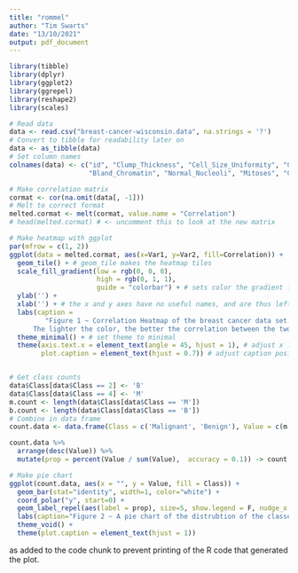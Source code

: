 ```yaml
---
title: "rommel"
author: "Tim Swarts"
date: "13/10/2021"
output: pdf_document
---
```


```r
library(tibble)
library(dplyr)
library(ggplot2)
library(ggrepel)
library(reshape2)
library(scales)

# Read data
data <- read.csv("breast-cancer-wisconsin.data", na.strings = '?')
# Convert to tibble for readability later on
data <- as_tibble(data)
# Set column names
colnames(data) <- c("id", "Clump_Thickness", "Cell_Size_Uniformity", "Cell_Shape_Uniformity",                        "Marginal_Adhesion", "Single_Epithelial_Cell_Size", "Bare_Nuclei",
                    "Bland_Chromatin", "Normal_Nucleoli", "Mitoses", "Class")

# Make correlation matrix
cormat <- cor(na.omit(data[, -1]))
# Melt to correct format
melted.cormat <- melt(cormat, value.name = "Correlation")
# head(melted.cormat) # <- uncomment this to look at the new matrix

# Make heatmap with ggplot
par(mfrow = c(1, 2))
ggplot(data = melted.cormat, aes(x=Var1, y=Var2, fill=Correlation)) + 
  geom_tile() + # geom_tile makes the heatmap tiles
  scale_fill_gradient(low = rgb(0, 0, 0),
                      high = rgb(0, 1, 1),
                      guide = "colorbar") + # sets color the gradient for tiles
  ylab('') +
  xlab('') + # the x and y axes have no useful names, and are thus left blank
  labs(caption =
         "Figure 1 ~ Correlation Heatmap of the breast cancer data set.
      The lighter the color, the better the correlation between the two columns.") + # adds caption
  theme_minimal() + # set theme to minimal
  theme(axis.text.x = element_text(angle = 45, hjust = 1), # adjust x labels to be diagonal
        plot.caption = element_text(hjust = 0.7)) # adjust caption position


# Get class counts
data$Class[data$Class == 2] <- 'B'
data$Class[data$Class == 4] <- 'M'
m.count <- length(data$Class[data$Class == 'M'])
b.count <- length(data$Class[data$Class == 'B'])
# Combine in data frame
count.data <- data.frame(Class = c('Malignant', 'Benign'), Value = c(m.count, b.count))

count.data %>%
  arrange(desc(Value)) %>%
  mutate(prop = percent(Value / sum(Value),  accuracy = 0.1)) -> count.data 

# Make pie chart
ggplot(count.data, aes(x = "", y = Value, fill = Class)) +
  geom_bar(stat="identity", width=1, color="white") +
  coord_polar("y", start=0) +
  geom_label_repel(aes(label = prop), size=5, show.legend = F, nudge_x = -1, segment.colour= NA) +
  labs(caption="Figure 2 ~ A pie chart of the distrubtion of the classes in the dataset.") +
  theme_void() +
  theme(plot.caption = element_text(hjust = 1))
```

as added to the code chunk to prevent printing of the R code that generated the plot.
